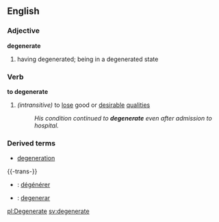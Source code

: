==English==
===Adjective===
'''degenerate'''
# having degenerated; being in a degenerated state
===Verb===
'''to degenerate'''
#''(intransitive)'' to [[lose]] good or [[desirable]] [[quality|qualities]]
#:''His condition continued to '''degenerate''' even after admission to hospital.''

===Derived terms===
*[[degeneration]]

{{-trans-}}

* {{fr}} : [[dégénérer]]
* {{io}} : [[degenerar]]

[[pl:Degenerate]]
[[sv:degenerate]]